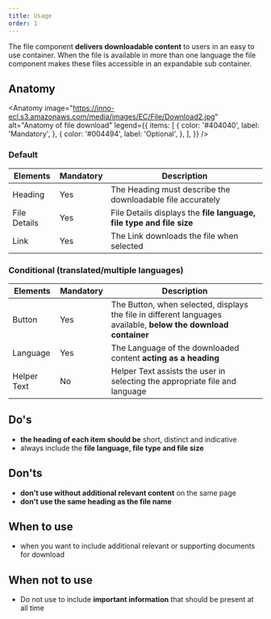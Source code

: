 ```yaml
---
title: Usage
order: 1
---
```



<Paragraph size="lead">
  The file component <strong>delivers downloadable content</strong> to users in
  an easy to use container. When the file is available in more than one language
  the file component makes these files accessible in an expandable sub
  container.
</Paragraph>

## Anatomy

<Anatomy
  image="https://inno-ecl.s3.amazonaws.com/media/images/EC/File/Download2.jpg"
  alt="Anatomy of file download"
  legend={{
    items: [
      {
        color: '#404040',
        label: 'Mandatory',
      },
      {
        color: '#004494',
        label: 'Optional',
      },
    ],
  }}
/>

### Default

| Elements     | Mandatory | Description                                                          |
| ------------ | --------- | -------------------------------------------------------------------- |
| Heading      | Yes       | The Heading must describe the downloadable file accurately           |
| File Details | Yes       | File Details displays the **file language, file type and file size** |
| Link         | Yes       | The Link downloads the file when selected                            |

### Conditional (translated/multiple languages)

| Elements    | Mandatory | Description                                                                                                     |
| ----------- | --------- | --------------------------------------------------------------------------------------------------------------- |
| Button      | Yes       | The Button, when selected, displays the file in different languages available, **below the download container** |
| Language    | Yes       | The Language of the downloaded content **acting as a heading**                                                  |
| Helper Text | No        | Helper Text assists the user in selecting the appropriate file and language                                     |

## Do's

- **the heading of each item should be** short, distinct and indicative
- always include the **file language, file type and file size**

## Don'ts

- **don't use without additional relevant content** on the same page
- **don't use the same heading as the file name**

## When to use

- when you want to include additional relevant or supporting documents for download

## When not to use

- Do not use to include **important information** that should be present at all time
